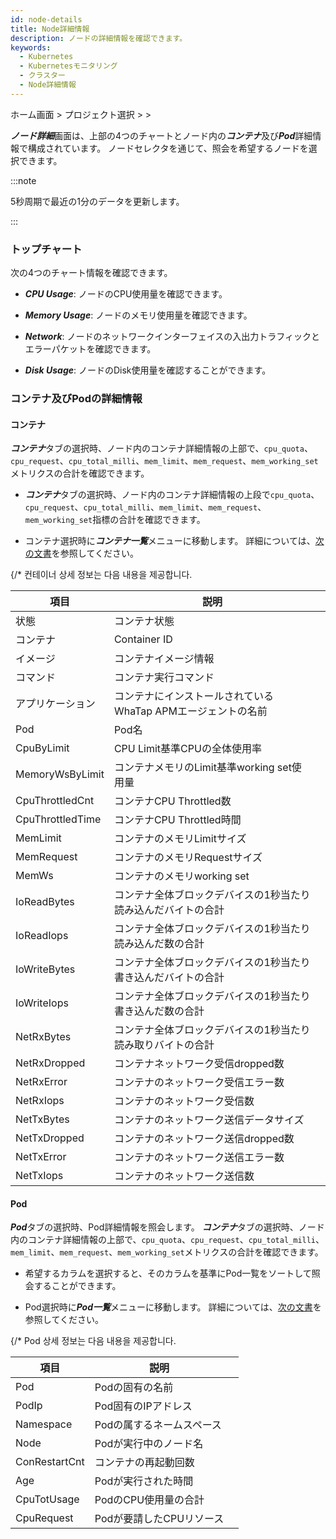 ```yaml
---
id: node-details
title: Node詳細情報
description: ノードの詳細情報を確認できます。
keywords:
  - Kubernetes
  - Kubernetesモニタリング
  - クラスター
  - Node詳細情報
---
```


ホーム画面 > プロジェクト選択 > <Cmdname sid="cluster" className="uitext" /> > <Cmdname sid="node_detail" className="uitext" />

***ノード詳細***画面は、上部の4つのチャートとノード内の***コンテナ***及び***Pod***詳細情報で構成されています。 ノードセレクタを通じて、照会を希望するノードを選択できます。

<ImgLang img='k8s-resource-node-detail.png' desc='ノード詳細画面' />

:::note 

5秒周期で最近の1分のデータを更新します。

:::

### トップチャート

次の4つのチャート情報を確認できます。

- ***CPU Usage***: ノードのCPU使用量を確認できます。

- ***Memory Usage***: ノードのメモリ使用量を確認できます。

- ***Network***: ノードのネットワークインターフェイスの入出力トラフィックとエラーパケットを確認できます。

- ***Disk Usage***: ノードのDisk使用量を確認することができます。 

### コンテナ及びPodの詳細情報

#### コンテナ

***コンテナ***タブの選択時、ノード内のコンテナ詳細情報の上部で、`cpu_quota`、`cpu_request`、`cpu_total_milli`、`mem_limit`、`mem_request`、`mem_working_set`メトリクスの合計を確認できます。 

- ***コンテナ***タブの選択時、ノード内のコンテナ詳細情報の上段で`cpu_quota`、`cpu_request`、`cpu_total_milli`、`mem_limit`、`mem_request`、`mem_working_set`指標の合計を確認できます。 

- コンテナ選択時に***コンテナ一覧***メニューに移動します。 詳細については、[次の文書](resource-container-list)を参照してください。

{/* 컨테이너 상세 정보는 다음 내용을 제공합니다. 

| 項目               | 説明                                                |      |
| ---------------- | ------------------------------------------------- | ---- |
| 状態               | コンテナ状態                                            |      |
| コンテナ             | Container ID                                      |      |
| イメージ             | コンテナイメージ情報                                        |      |
| コマンド             | コンテナ実行コマンド                                        |      |
| アプリケーション         | コンテナにインストールされているWhaTap APMエージェントの名前               |      |
| Pod              | Pod名                                              |      |
| CpuByLimit       | CPU Limit基準CPUの全体使用率                              |      |
| MemoryWsByLimit  | コンテナメモリのLimit基準working set使用量                     |      |
| CpuThrottledCnt  | コンテナCPU Throttled数                                |      |
| CpuThrottledTime | コンテナCPU Throttled時間                               |      |
| MemLimit         | コンテナのメモリLimitサイズ                                  |      |
| MemRequest       | コンテナのメモリRequestサイズ                                |      |
| MemWs            | コンテナのメモリworking set                               |      |
| IoReadBytes      | コンテナ全体ブロックデバイスの1秒当たり読み込んだバイトの合計                   |      |
| IoReadIops       | コンテナ全体ブロックデバイスの1秒当たり読み込んだ数の合計                     |      |
| IoWriteBytes     | コンテナ全体ブロックデバイスの1秒当たり書き込んだバイトの合計                   |      |
| IoWriteIops      | コンテナ全体ブロックデバイスの1秒当たり書き込んだ数の合計                     |      |
| NetRxBytes       | コンテナ全体ブロックデバイスの1秒当たり読み取りバイトの合計                    |      |
| NetRxDropped     | コンテナネットワーク受信dropped数                              |      |
| NetRxError       | コンテナのネットワーク受信エラー数                                 |      |
| NetRxIops        | コンテナのネットワーク受信数                                    |      |
| NetTxBytes       | コンテナのネットワーク送信データサイズ                               |      |
| NetTxDropped     | コンテナのネットワーク送信dropped数                             |      |
| NetTxError       | コンテナのネットワーク送信エラー数                                 |      |
| NetTxIops        | コンテナのネットワーク送信数                                    | | */}

#### Pod

***Pod***タブの選択時、Pod詳細情報を照会します。 ***コンテナ***タブの選択時、ノード内のコンテナ詳細情報の上部で、`cpu_quota`、`cpu_request`、`cpu_total_milli`、`mem_limit`、`mem_request`、`mem_working_set`メトリクスの合計を確認できます。 

- 希望するカラムを選択すると、そのカラムを基準にPod一覧をソートして照会することができます。 

- Pod選択時に***Pod一覧***メニューに移動します。 詳細については、[次の文書](resource-pod-list)を参照してください。 

{/* Pod 상세 정보는 다음 내용을 제공합니다. 

| 項目            | 説明                             |      |
| ------------- | ------------------------------ | ---- |
| Pod           | Podの固有の名前                      |      |
| PodIp         | Pod固有のIPアドレス                   |      |
| Namespace     | Podの属するネームスペース                 |      |
| Node          | Podが実行中のノード名                   |      |
| ConRestartCnt | コンテナの再起動回数                     |      |
| Age           | Podが実行された時間                    |      |
| CpuTotUsage   | PodのCPU使用量の合計                  |      |
| CpuRequest    | Podが要請したCPUリソース                | | */}
